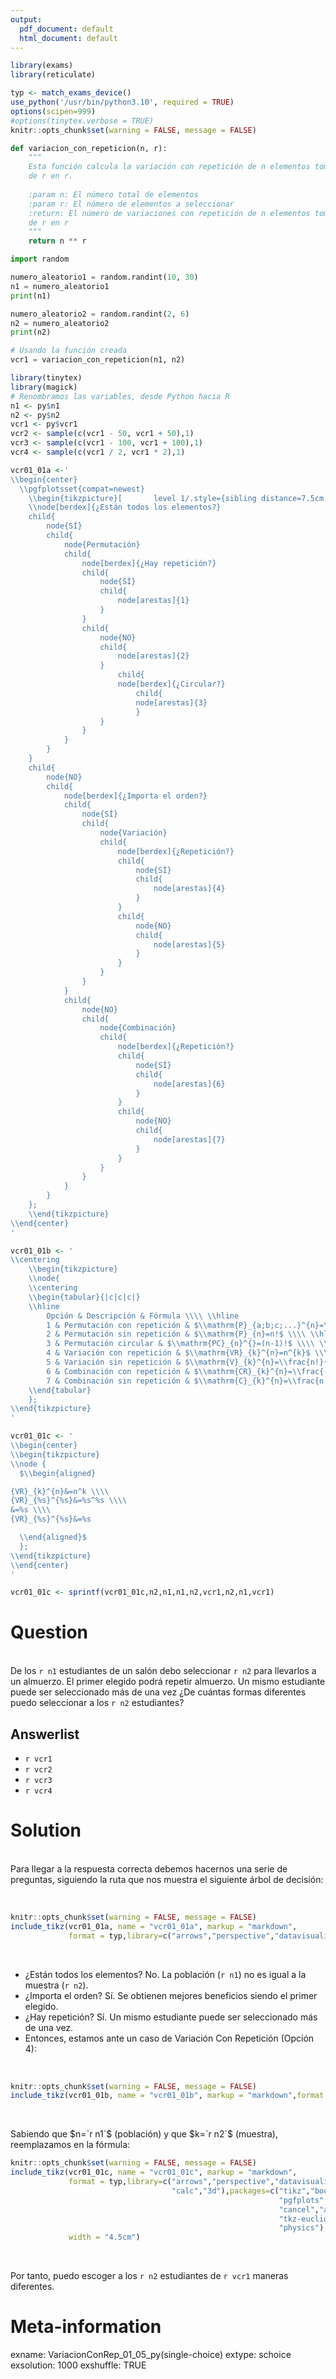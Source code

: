 ```yaml
---
output:
  pdf_document: default
  html_document: default
---
```

```r
library(exams)
library(reticulate)

typ <- match_exams_device()
use_python('/usr/bin/python3.10', required = TRUE)
options(scipen=999)
#options(tinytex.verbose = TRUE)
knitr::opts_chunk$set(warning = FALSE, message = FALSE)
```

```python
def variacion_con_repeticion(n, r):
    """
    Esta función calcula la variación con repetición de n elementos tomados 
    de r en r.
    
    :param n: El número total de elementos
    :param r: El número de elementos a seleccionar
    :return: El número de variaciones con repetición de n elementos tomados 
    de r en r
    """
    return n ** r
```

```python
import random

numero_aleatorio1 = random.randint(10, 30)
n1 = numero_aleatorio1
print(n1)

numero_aleatorio2 = random.randint(2, 6)
n2 = numero_aleatorio2
print(n2)

# Usando la función creada
vcr1 = variacion_con_repeticion(n1, n2)
```

```r
library(tinytex)
library(magick)
# Renombramos las variables, desde Python hacia R
n1 <- py$n1
n2 <- py$n2
vcr1 <- py$vcr1
vcr2 <- sample(c(vcr1 - 50, vcr1 + 50),1)
vcr3 <- sample(c(vcr1 - 100, vcr1 + 100),1)
vcr4 <- sample(c(vcr1 / 2, vcr1 * 2),1)

vcr01_01a <-'
\\begin{center}
  \\pgfplotsset{compat=newest}
	\\begin{tikzpicture}[		level 1/.style={sibling distance=7.5cm, level distance=1.5cm},		level 2/.style={sibling distance=2cm, level distance=1cm},		level 3/.style={sibling distance=3.5cm, level distance=1cm},		level 4/.style={sibling distance=2.5cm, level distance=1cm},		level 5/.style={sibling distance=2cm, level distance=1cm},		level 6/.style={sibling distance=1.5cm, level distance=1cm},		arestas/.style={rectangle,rounded corners=4pt,fill=orange!30,draw=black,font=\\large},		berdex/.style={rectangle,rounded corners=3pt,fill=green!30,draw=black,font=\\large}	]
	\\node[berdex]{¿Están todos los elementos?}
	child{
		node{SÍ}
	    child{
	    	node{Permutación}
	        child{
	        	node[berdex]{¿Hay repetición?}
	            child{
	            	node{SÍ}
	                child{
				        node[arestas]{1}
				    }
	            }
	            child{
	            	node{NO}
	                child{
				        node[arestas]{2}
	                }
				        child{
				        node[berdex]{¿Circular?}
				            child{
				            node[arestas]{3}
				            }
	                }   
	            }
	        }
	    }
	}
	child{
		node{NO}
	    child{
	    	node[berdex]{¿Importa el orden?}
	        child{
	        	node{SÍ}
	            child{
	            	node{Variación}
	                child{
	                	node[berdex]{¿Repetición?}
	                    child{
	                    	node{SÍ}
	                        child{
						        node[arestas]{4}
						    }
	                    }
	                    child{
	                    	node{NO}
	                        child{
						        node[arestas]{5}
						    }
	                    }
	                }
	            }
	        }
	        child{
	        	node{NO}
	            child{
	            	node{Combinación}
	                child{
	                	node[berdex]{¿Repetición?}
	                    child{
	                    	node{SÍ}
	                        child{
						        node[arestas]{6}
						    }
	                    }
	                    child{
	                    	node{NO}
	                        child{
						        node[arestas]{7}
						    }
	                    }
	                }
	            }
	        }
	    }    
	};
	\\end{tikzpicture}   
\\end{center}
'

vcr01_01b <- '
\\centering
	\\begin{tikzpicture}
	\\node{
    \\centering
    \\begin{tabular}{|c|c|c|}
    \\hline
        Opción & Descripción & Fórmula \\\\ \\hline
        1 & Permutación con repetición & $\\mathrm{P}_{a;b;c;...}^{n}=\\frac{n!}{a!\\cdot b!\\cdot c!\\cdot ...}$ \\\\ \\hline
        2 & Permutación sin repetición & $\\mathrm{P}_{n}=n!$ \\\\ \\hline
        3 & Permutación circular & $\\mathrm{PC}_{n}^{}=(n-1)!$ \\\\ \\hline
        4 & Variación con repetición & $\\mathrm{VR}_{k}^{n}=n^{k}$ \\\\ \\hline
        5 & Variación sin repetición & $\\mathrm{V}_{k}^{n}=\\frac{n!}{(n-k)!}$ \\\\ \\hline
        6 & Combinación con repetición & $\\mathrm{CR}_{k}^{n}=\\frac{(k+n-1)!}{(n-1)! \\cdot k!}$ \\\\ \\hline
        7 & Combinación sin repetición & $\\mathrm{C}_{k}^{n}=\\frac{n!}{(n - k)!\\cdot k!}$ \\\\ \\hline
    \\end{tabular}
	};
\\end{tikzpicture} 
'

vcr01_01c <- '
\\begin{center}
\\begin{tikzpicture}
\\node {
  $\\begin{aligned}

{VR}_{k}^{n}&=n^k \\\\
{VR}_{%s}^{%s}&=%s^%s \\\\
&=%s \\\\
{VR}_{%s}^{%s}&=%s 

  \\end{aligned}$
  };
\\end{tikzpicture}
\\end{center}
'

vcr01_01c <- sprintf(vcr01_01c,n2,n1,n1,n2,vcr1,n2,n1,vcr1)
```

Question
========
\
De los `r n1` estudiantes de un salón debo seleccionar `r n2` para llevarlos a un almuerzo. El primer elegido podrá repetir almuerzo. Un mismo estudiante puede ser seleccionado más de una vez ¿De cuántas formas diferentes puedo seleccionar a los `r n2` estudiantes?


Answerlist
----------

*  `r vcr1`
*  `r vcr2`
*  `r vcr3`
*  `r vcr4`


Solution
========

\
Para llegar a la respuesta correcta debemos hacernos una serie de preguntas, siguiendo la ruta que nos muestra el siguiente árbol de decisión:

\
```r
knitr::opts_chunk$set(warning = FALSE, message = FALSE) 
include_tikz(vcr01_01a, name = "vcr01_01a", markup = "markdown",
             format = typ,library=c("arrows","perspective","datavisualization",                                    "calc","3d"),packages=c("tikz","booktabs","pgfplots",                                                                "tkz-euclide"), width = "11.5cm")
```

\

* ¿Están todos los elementos? No. La población (`r n1`) no es igual a la muestra (`r n2`).
* ¿Importa el orden? Sí. Se obtienen mejores beneficios siendo el primer elegido.
* ¿Hay repetición? Sí. Un mismo estudiante puede ser seleccionado más de una vez.
* Entonces, estamos ante un caso de Variación Con Repetición (Opción 4):

\

```r
knitr::opts_chunk$set(warning = FALSE, message = FALSE) 
include_tikz(vcr01_01b, name = "vcr01_01b", markup = "markdown",format = typ, library = c("3d", "babel", "positioning"), packages=c("tikz","xcolor"),width = "11.5cm")
```

\

Sabiendo que $n=`r n1`$ (población) y que $k=`r n2`$ (muestra), reemplazamos en la fórmula:

```r
knitr::opts_chunk$set(warning = FALSE, message = FALSE) 
include_tikz(vcr01_01c, name = "vcr01_01c", markup = "markdown",
             format = typ,library=c("arrows","perspective","datavisualization",
                                    "calc","3d"),packages=c("tikz","booktabs",
                                                            "pgfplots", "color",
                                                            "cancel","amsmath",
                                                            "tkz-euclide",
                                                            "physics"), 
             width = "4.5cm")
```

\

Por tanto, puedo escoger a los `r n2` estudiantes de  `r vcr1` maneras diferentes.


Meta-information
================

exname: VariacionConRep_01_05_py(single-choice)
extype: schoice
exsolution: 1000
exshuffle: TRUE
